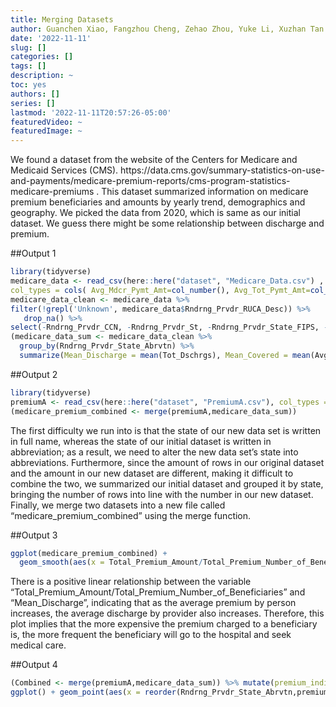 ```yaml
---
title: Merging Datasets
author: Guanchen Xiao, Fangzhou Cheng, Zehao Zhou, Yuke Li, Xuzhan Tan
date: '2022-11-11'
slug: []
categories: []
tags: []
description: ~
toc: yes
authors: []
series: []
lastmod: '2022-11-11T20:57:26-05:00'
featuredVideo: ~
featuredImage: ~
---
```


We found a dataset from the website of the Centers for Medicare and Medicaid Services (CMS).  https://data.cms.gov/summary-statistics-on-use-and-payments/medicare-premium-reports/cms-program-statistics-medicare-premiums . This dataset summarized information on medicare premium beneficiaries and amounts by yearly trend, demographics and geography. We picked the data from 2020, which is same as our initial dataset. We guess there might be some relationship between discharge and premium.

##Output 1
```r
library(tidyverse)
medicare_data <- read_csv(here::here("dataset", "Medicare_Data.csv") , 
col_types = cols( Avg_Mdcr_Pymt_Amt=col_number(), Avg_Tot_Pymt_Amt=col_number(), Avg_Submtd_Cvrd_Chrg=col_number()))
medicare_data_clean <- medicare_data %>% 
filter(!grepl('Unknown', medicare_data$Rndrng_Prvdr_RUCA_Desc)) %>%
   drop_na() %>%      
select(-Rndrng_Prvdr_CCN, -Rndrng_Prvdr_St, -Rndrng_Prvdr_State_FIPS, -Rndrng_Prvdr_Zip5, -Rndrng_Prvdr_RUCA_Desc)
(medicare_data_sum <- medicare_data_clean %>%
  group_by(Rndrng_Prvdr_State_Abrvtn) %>%
  summarize(Mean_Discharge = mean(Tot_Dschrgs), Mean_Covered = mean(Avg_Submtd_Cvrd_Chrg), Mean_Total_Payment = mean(Avg_Tot_Pymt_Amt), Mean_Medicare_Payment = mean(Avg_Mdcr_Pymt_Amt)))
```

##Output 2
```r
library(tidyverse)
premiumA <- read_csv(here::here("dataset", "PremiumA.csv"), col_types = cols(Total_Premium_Amount =col_number(),  Reduced_Base_Premium_Amount=col_number(), Standard_Base_Premium_Amount = col_number()))
(medicare_premium_combined <- merge(premiumA,medicare_data_sum))
```

The first difficulty we run into is that the state of our new data set is written in full name, whereas the state of our initial dataset is written in abbreviation; as a result, we need to alter the new data set's state into abbreviations. Furthermore, since the amount of rows in our original dataset and the amount in our new dataset are different, making it difficult to combine the two, we summarized our initial dataset and grouped it by state, bringing the number of rows into line with the number in our new dataset. Finally, we merge two datasets into a new file called “medicare_premium_combined” using the merge function.

##Output 3
```r
ggplot(medicare_premium_combined) +
  geom_smooth(aes(x = Total_Premium_Amount/Total_Premium_Number_of_Beneficiaries, y = Mean_Discharge), method = "lm")
```

There is a positive linear relationship between the variable “Total_Premium_Amount/Total_Premium_Number_of_Beneficiaries” and “Mean_Discharge”, indicating that as the average premium by person increases, the average discharge by provider also increases. Therefore, this plot implies that the more expensive the premium charged to a beneficiary is, the more frequent the beneficiary will go to the hospital and seek medical care.

##Output 4
```r
(Combined <- merge(premiumA,medicare_data_sum)) %>% mutate(premium_individual = Total_Premium_Amount/Total_Premium_Number_of_Beneficiaries) %>% 
ggplot() + geom_point(aes(x = reorder(Rndrng_Prvdr_State_Abrvtn,premium_individual),y = premium_individual)) +  scale_x_discrete(guide = guide_axis(n.dodge =2)) + labs(x = 'state')
```
